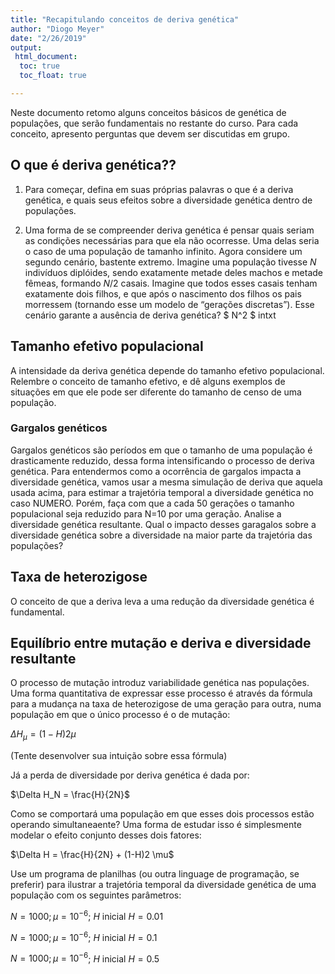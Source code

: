 ```yaml
---
title: "Recapitulando conceitos de deriva genética"
author: "Diogo Meyer"
date: "2/26/2019"
output: 
 html_document:
  toc: true
  toc_float: true

---
```


Neste documento retomo alguns conceitos básicos de genética de populações, que serão fundamentais no restante do curso. Para cada conceito, apresento perguntas que devem ser discutidas em grupo.


## O que é deriva genética??

1. Para começar, defina em suas próprias palavras o que é a deriva genética, e quais seus efeitos sobre a diversidade genética dentro de populações.

2. Uma forma de se compreender deriva genética é pensar quais seriam as condições necessárias para que ela não ocorresse. Uma delas seria o caso de uma população de tamanho infinito. Agora considere um segundo cenário, bastente extremo. Imagine uma população tivesse $N$ indivíduos diplóides, sendo exatamente metade deles machos e metade fêmeas, formando $N/2$ casais. Imagine que todos esses casais tenham exatamente dois filhos, e que após o nascimento dos filhos os pais morressem (tornando esse um modelo de "gerações discretas"). Esse cenário garante a ausência de deriva genética? $ N^2 $ intxt

## Tamanho efetivo populacional

A intensidade da deriva genética depende do tamanho efetivo populacional. Relembre o conceito de tamanho efetivo, e dê alguns exemplos de situações em que ele pode ser diferente do tamanho de censo de uma população. 

### Gargalos genéticos

Gargalos genéticos são períodos em que o tamanho de uma população é drasticamente reduzido, dessa forma intensificando o processo de deriva genética. Para entendermos como a ocorrência de gargalos impacta a diversidade genética, vamos usar a mesma simulação de deriva que aquela usada acima, para estimar a trajetória temporal a diversidade genética no caso NUMERO. Porém, faça com que a cada 50 gerações o tamanho populacional seja reduzido para N=10 por uma geração. Analise a diversidade genética resultante. Qual o impacto desses garagalos sobre a diversidade genética sobre a diversidade na maior parte da trajetória das populações?

## Taxa de heterozigose

O conceito de que a deriva leva a uma redução da diversidade genética é fundamental. 


## Equilíbrio entre mutação e deriva e diversidade resultante

O processo de mutação introduz variabilidade genética nas populações. Uma forma quantitativa de expressar esse processo é através da fórmula para a mudança na taxa de heterozigose de uma geração para outra, numa população em que o único processo é o de mutação:

$\Delta H_{\mu} = (1-H)2 \mu$ 

(Tente desenvolver sua intuição sobre essa fórmula)

Já a perda de diversidade por deriva genética é dada por:

$\Delta H_N = \frac{H}{2N}$

Como se comportará uma população em que esses dois processos estão operando simultaneaente? Uma forma de estudar isso é simplesmente modelar o efeito conjunto desses dois fatores:

$\Delta H  = \frac{H}{2N} + (1-H)2 \mu$ 

Use um programa de planilhas (ou outra linguage de programação, se preferir) para ilustrar a trajetória temporal da diversidade genética de uma população com os seguintes parâmetros: 

$N=1000; \mu = 10^{-6}$; $H$ inicial $H=0.01$

$N=1000; \mu = 10^{-6}$; $H$ inicial $H=0.1$

$N=1000; \mu = 10^{-6}$; $H$ inicial $H=0.5$





